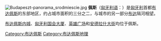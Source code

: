 [[File:Budapeszt-panorama_srodmiescie.jpg|thumb]]
'''佩斯'''（[[匈牙利语|匈牙利语]]：{{lang|hu|Pest}}）是[[匈牙利|匈牙利]]首都[[布达佩斯|布达佩斯]]的东部地区，约占城市面积的三分之二，与城市的另一部分[[布达|布达]]隔河相望。

[[布达佩斯内城|布达佩斯内城]]、[[匈牙利国会大厦|匈牙利国会大厦]]、[[英雄广场_(布达佩斯)|英雄广场]]和[[安德拉什大街|安德拉什大街]]均位于佩斯。

{{commonscat}}
{{coord|display=title}}
{{normdaten}}
{{DEFAULTSORT:Pest}}
[[Category:布达佩斯|Category:布达佩斯]]
[[Category:布达佩斯地理|Category:布达佩斯地理]]
{{Hungary-geo-stub}}